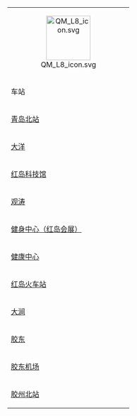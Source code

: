 <includeonly>{{col-6}}</includeonly>
{|class="wikitable" style="width: 100%;"
|-
|colspan="2" style="text-align: center;"| [[File:QM L8 icon.svg|100px|link=青岛地铁8号线]]
|-
! style="width:80%;"|车站 !! 票价 
|-
|[[青岛北站]]||{{QMn|{{{1}}}}}
|-
|[[大洋]]||{{QMn|{{{2}}}}}
|-
|[[红岛科技馆]]||{{QMn|{{{3}}}}}
|-
|[[观涛]]||{{QMn|{{{4}}}}}
|-
|[[健身中心（红岛会展）]]||{{QMn|{{{5}}}}}
|-
|[[健康中心]]||{{QMn|{{{6}}}}}
|-
|[[红岛火车站]]||{{QMn|{{{7}}}}}
|-
|[[大涧]]||{{QMn|{{{8}}}}}
|-
|[[胶东]]||{{QMn|{{{9}}}}}
|-
|[[胶东机场]]||{{QMn|{{{10}}}}}
|-
|[[胶州北站]]||{{QMn|{{{11}}}}}
|}